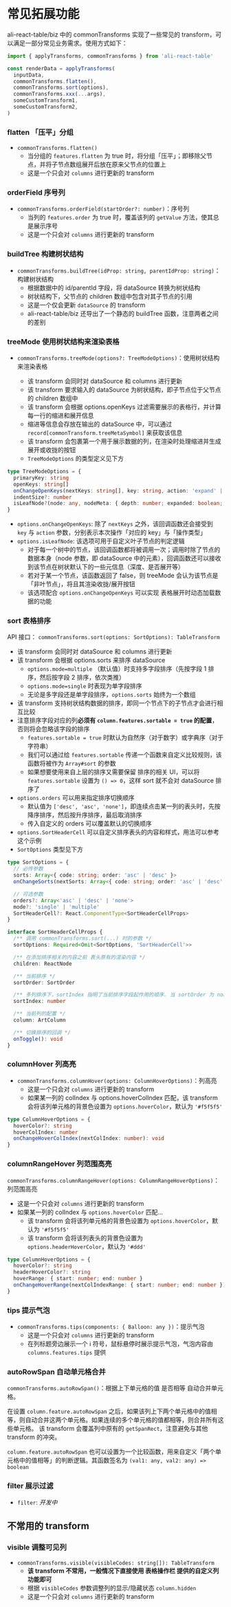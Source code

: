 
<Meta title="表格功能拓展 / 常见拓展功能" />

# 常见拓展功能

ali-react-table/biz 中的 commonTransforms 实现了一些常见的 transform，可以满足一部分常见业务需求。使用方式如下：

```javascript
import { applyTransforms, commonTransforms } from 'ali-react-table'

const renderData = applyTransforms(
  inputData,
  commonTransforms.flatten(),
  commonTransforms.sort(options),
  commonTransforms.xxx(...args),
  someCustomTransform1,
  someCustomTransform2,
)
```

<p></p>

### flatten 「压平」分组

- `commonTransforms.flatten()`
  - 当分组的 `features.flatten` 为 true 时，将分组「压平」；即移除父节点，并将子节点数组展开后放在原来父节点的位置上
  - 这是一个只会对 `columns` 进行更新的 transform

### orderField 序号列

- `commonTransforms.orderField(startOrder?: number)`：序号列
  - 当列的 `features.order` 为 true 时，覆盖该列的 `getValue` 方法，使其总是展示序号
  - 这是一个只会对 `columns` 进行更新的 transform

### buildTree 构建树状结构

- `commonTransforms.buildTree(idProp: string, parentIdProp: string)`：构建树状结构
  - 根据数据中的 id/parentId 字段，将 dataSource 转换为树状结构
  - 树状结构下，父节点的 children 数组中包含对其子节点的引用
  - 这是一个仅会更新 `dataSource` 的 transform
  - ali-react-table/biz 还导出了一个静态的 buildTree 函数，注意两者之间的差别

### treeMode 使用树状结构来渲染表格

- `commonTransforms.treeMode(options?: TreeModeOptions)`：使用树状结构来渲染表格

  - 该 transform 会同时对 dataSource 和 columns 进行更新
  - 该 transform 要求输入的 dataSource 为树状结构，即子节点位于父节点的 children 数组中
  - 该 transform 会根据 options.openKeys 过滤需要展示的表格行，并计算每一行的缩进和展开信息
  - 缩进等信息会存放在输出的 dataSource 中，可以通过 `record[commonTransform.treeMetaSymbol]` 来获取该信息
  - 该 transform 会包裹第一个用于展示数据的列，在渲染时处理缩进并生成展开或收拢的按钮
  - `TreeModeOptions` 的类型定义见下方

```typescript
type TreeModeOptions = {
  primaryKey: string
  openKeys: string[]
  onChangeOpenKeys(nextKeys: string[], key: string, action: 'expand' | 'collapse'): void
  indentSize?: number
  isLeafNode?(node: any, nodeMeta: { depth: number; expanded: boolean; rowKey: string }): boolean
}
```

- `options.onChangeOpenKeys`: 除了 `nextKeys` 之外，该回调函数还会接受到 `key` 与 `action` 参数，分别表示本次操作「对应的 key」与「操作类型」
- `options.isLeafNode`: 该选项可用于自定义叶子节点的判定逻辑
  - 对于每一个树中的节点，该回调函数都将被调用一次；调用时除了节点的数据本身（node 参数，即 dataSource 中的元素），回调函数还可以接收到该节点在树状默认下的一些元信息（深度、是否展开等）
  - 若对于某一个节点，该函数返回了 false，则 treeMode 会认为该节点是「非叶节点」，将且其渲染收拢/展开按钮
  - 该选项配合 `options.onChangeOpenKeys` 可以实现 <LinkTo kind="示例 / 异步数据加载树状表格" story="async-loading-tree-table">表格展开时动态加载数据的功能</LinkTo>

### sort 表格排序

API 接口： `commonTransforms.sort(options: SortOptions): TableTransform`

- 该 transform 会同时对 dataSource 和 columns 进行更新
- 该 transform 会根据 options.sorts 来排序 dataSource
  - `options.mode=multiple` （默认值）时支持多字段排序（先按字段 1 排序，然后按字段 2 排序，依次类推）
  - `options.mode=single` 时表现为单字段排序
  - 无论是多字段还是单字段排序，`options.sorts` 始终为一个数组
- 该 transform 支持树状结构数据的排序，即同一个节点下的子节点才会进行相互比较
- 注意排序字段对应的列**必须有 `column.features.sortable = true` 的配置**，否则将会忽略该字段的排序
  - `features.sortable = true` 时默认为自然序（对于数字）或字典序（对于字符串）
  - 我们可以通过给 `features.sortable` 传递一个函数来自定义比较规则，该函数将被作为 `Array#sort` 的参数
  - 如果想要使用来自上层的排序又需要保留 排序的相关 UI，可以将 `features.sortable` 设置为 `() => 0`，这样 sort 就不会对 dataSource 排序了
- `options.orders` 可以用来指定排序切换顺序
  - 默认值为 `['desc', 'asc', 'none']`，即连续点击某一列的表头时，先按降序排序，然后按升序排序，最后取消排序
  - 传入自定义的 orders 可以覆盖默认的切换顺序
- `options.SortHeaderCell` 可以自定义排序表头的内容和样式，用法可以参考 <LinkTo kind="表格功能拓展 / 基本示例" story="自定义样式的排序表头"> 这个示例 </LinkTo>
- `SortOptions` 类型见下方

```typescript
type SortOptions = {
  // 必传参数
  sorts: Array<{ code: string; order: 'asc' | 'desc' }>
  onChangeSorts(nextSorts: Array<{ code: string; order: 'asc' | 'desc' }>): void

  // 可选参数
  orders?: Array<'asc' | 'desc' | 'none'>
  mode?: 'single' | 'multiple'
  SortHeaderCell?: React.ComponentType<SortHeaderCellProps>
}

interface SortHeaderCellProps {
  /** 调用 commonTransforms.sort(...) 时的参数 */
  sortOptions: Required<Omit<SortOptions, 'SortHeaderCell'>>

  /** 在添加排序相关的内容之前 表头原有的渲染内容 */
  children: ReactNode

  /** 当前排序 */
  sortOrder: SortOrder

  /** 多列排序下，sortIndex 指明了当前排序字段起作用的顺序. 当 sortOrder 为 none 时，sortIndex 为 -1 */
  sortIndex: number

  /** 当前列的配置 */
  column: ArtColumn

  /** 切换排序的回调 */
  onToggle(): void
}
```

### columnHover 列高亮

- `commonTransforms.columnHover(options: ColumnHoverOptions)`：列高亮
  - 这是一个只会对 `columns` 进行更新的 transform
  - 如果某一列的 colIndex 与 options.hoverColIndex 匹配，该 transform 会将该列单元格的背景色设置为 `options.hoverColor`，默认为 `'#f5f5f5'`

```typescript
type ColumnHoverOptions = {
  hoverColor?: string
  hoverColIndex: number
  onChangeHoverColIndex(nextColIndex: number): void
}
```

### columnRangeHover 列范围高亮

`commonTransforms.columnRangeHover(options: ColumnRangeHoverOptions)`：列范围高亮

- 这是一个只会对 `columns` 进行更新的 transform
- 如果某一列的 colIndex 与 `options.hoverColor` 匹配...
  - 该 transform 会将该列单元格的背景色设置为 `options.hoverColor`，默认为 `'#f5f5f5'`
  - 该 transform 会将该列表头的背景色设置为 `options.headerHoverColor`，默认为 `'#ddd'`

```typescript
type ColumnHoverOptions = {
  hoverColor?: string
  headerHoverColor?: string
  hoverRange: { start: number; end: number }
  onChangeHoverRange(nextColIndexRange: { start: number; end: number }): void
}
```

### tips 提示气泡

- `commonTransforms.tips(components: { Balloon: any })`：提示气泡
  - 这是一个只会对 `columns` 进行更新的 transform
  - 在列标题旁边展示一个 ℹ 符号，鼠标悬停时展示提示气泡，气泡内容由 `columns.features.tips` 提供

### autoRowSpan 自动单元格合并

`commonTransforms.autoRowSpan()`：根据上下单元格的值 是否相等 自动合并单元格。

在设置 `column.feature.autoRowSpan` 之后，如果该列上下两个单元格中的值相等，则自动合并这两个单元格。如果连续的多个单元格的值都相等，则合并所有这些单元格。 该 transform 会覆盖列中原有的 `getSpanRect`，注意避免与其他 transform 的冲突。

`column.feature.autoRowSpan` 也可以设置为一个比较函数，用来自定义「两个单元格中的值相等」的判断逻辑。其函数签名为 `(val1: any, val2: any) => boolean`

### filter 展示过滤

- `filter`: _开发中_

## 不常用的 transform

### visible 调整可见列

- `commonTransforms.visible(visibleCodes: string[]): TableTransform`
  - **该 transform 不常用，一般情况下直接使用 表格操作栏 提供的自定义列功能即可**
  - 根据 `visibleCodes` 参数调整列的显示/隐藏状态 `column.hidden`
  - 这是一个只会对 `columns` 进行更新的 transform
